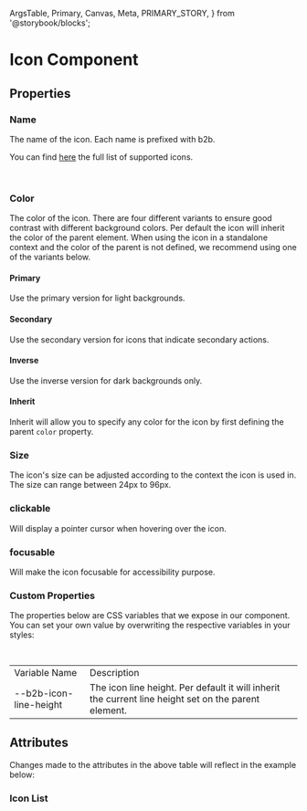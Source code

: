   ArgsTable,
  Primary,
  Canvas,
  Meta,
  PRIMARY_STORY,
} from '@storybook/blocks';


<Meta of={IconStories} />

# Icon Component

<Canvas of={IconStories.Primary} />

## Properties

### Name

The name of the icon. Each name is prefixed with b2b.

You can find [here](#icon-list) the full list of supported icons.

<br />

### Color

The color of the icon. There are four different variants to ensure
good contrast with different background colors. Per default the icon
will inherit the color of the parent element. When using the icon
in a standalone context and the color of the parent is not defined, we recommend
using one of the variants below.

#### Primary

Use the primary version for light backgrounds.

<Canvas of={IconStories.Primary} />

#### Secondary

Use the secondary version for icons that indicate secondary actions.

<Canvas of={IconStories.Secondary} />

#### Inverse

Use the inverse version for dark backgrounds only.

<Canvas of={IconStories.Secondary} />

#### Inherit

Inherit will allow you to specify any color for the icon by first defining the parent `color` property.

<Canvas of={IconStories.Inherit} />

### Size

The icon's size can be adjusted according to the context the icon is used in. The size can range between 24px to 96px.

<Canvas of={IconStories.SizeGreaterThan24} />

### clickable

Will display a pointer cursor when hovering over the icon.

### focusable

Will make the icon focusable for accessibility purpose.

### Custom Properties

The properties below are CSS variables that we expose in our component. You can set your own value by overwriting the respective variables
in your styles:

```css
--b2b-icon-line-height: 1rem;
```

<table>
  <tr>
    <td>Variable Name</td>
    <td>Description</td>
  </tr>
  <tr>
    <td>--b2b-icon-line-height</td>
    <td>
      The icon line height. Per default it will inherit the current line height
      set on the parent element.
    </td>
  </tr>
</table>

## Attributes

<ArgsTable story={PRIMARY_STORY} />
Changes made to the attributes in the above table will reflect in the example below:
<Primary />

### Icon List

<Canvas of={IconStories.AllIcons} />
